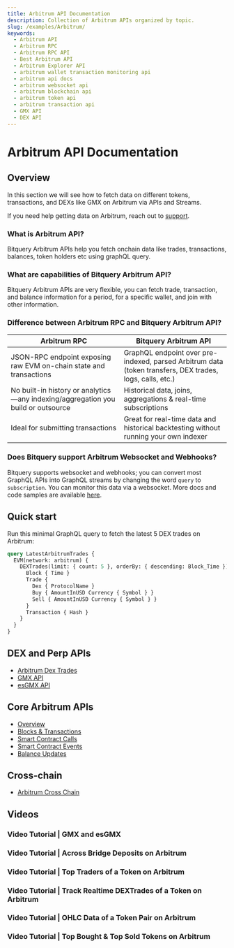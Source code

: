 ```yaml
---
title: Arbitrum API Documentation
description: Collection of Arbitrum APIs organized by topic.
slug: /examples/Arbitrum/
keywords:
  - Arbitrum API
  - Arbitrum RPC
  - Arbitrum RPC API
  - Best Arbitrum API
  - Arbitrum Explorer API
  - arbitrum wallet transaction monitoring api
  - arbitrum api docs
  - arbitrum websocket api
  - arbitrum blockchain api
  - arbitrum token api
  - arbitrum transaction api
  - GMX API
  - DEX API
---
```


# Arbitrum API Documentation

## Overview

In this section we will see how to fetch data on different tokens, transactions, and DEXs like GMX on Arbitrum via APIs and Streams.

If you need help getting data on Arbitrum, reach out to [support](https://t.me/Bloxy_info).

### What is Arbitrum API?

Bitquery Arbitrum APIs help you fetch onchain data like trades, transactions, balances, token holders etc using graphQL query.

### What are capabilities of Bitquery Arbitrum API?

Bitquery Arbitrum APIs are very flexible, you can fetch trade, transaction, and balance information for a period, for a specific wallet, and join with other information.

### Difference between Arbitrum RPC and Bitquery Arbitrum API?

| Arbitrum RPC | Bitquery Arbitrum API |
| --- | --- |
| JSON-RPC endpoint exposing raw EVM on-chain state and transactions | GraphQL endpoint over pre-indexed, parsed Arbitrum data (token transfers, DEX trades, logs, calls, etc.) |
| No built-in history or analytics—any indexing/aggregation you build or outsource | Historical data, joins, aggregations & real-time subscriptions |
| Ideal for submitting transactions | Great for real-time data and historical backtesting without running your own indexer |

### Does Bitquery support Arbitrum Websocket and Webhooks?

Bitquery supports websocket and webhooks; you can convert most GraphQL APIs into GraphQL streams by changing the word `query` to `subscription`. You can monitor this data via a websocket. More docs and code samples are available [here](https://docs.bitquery.io/docs/subscriptions/websockets/).

## Quick start

Run this minimal GraphQL query to fetch the latest 5 DEX trades on Arbitrum:

```graphql
query LatestArbitrumTrades {
  EVM(network: arbitrum) {
    DEXTrades(limit: { count: 5 }, orderBy: { descending: Block_Time }) {
      Block { Time }
      Trade {
        Dex { ProtocolName }
        Buy { AmountInUSD Currency { Symbol } }
        Sell { AmountInUSD Currency { Symbol } }
      }
      Transaction { Hash }
    }
  }
}
```

## DEX and Perp APIs

- [Arbitrum Dex Trades](./DexTrades)
- [GMX API](./gmx-api)
- [esGMX API](./esgmx-api)

## Core Arbitrum APIs

- [Overview](./Overview)
- [Blocks & Transactions](./Blocks_Transactions)
- [Smart Contract Calls](./Smart_Contract_Calls)
- [Smart Contract Events](./Smart_Contract_Events)
- [Balance Updates](./Balance_Updates)

## Cross-chain

- [Arbitrum Cross Chain](./arbitrum-cross-chain)


## Videos


### Video Tutorial | GMX and esGMX

<VideoPlayer url="https://youtu.be/tEPknPDQgIU" />

### Video Tutorial | Across Bridge Deposits on Arbitrum

<VideoPlayer url="https://www.youtube.com/watch?v=ibI3OXhdxUQ" />

### Video Tutorial | Top Traders of a Token on Arbitrum

<VideoPlayer url="https://www.youtube.com/watch?v=57jDX4Pu1dA" />

### Video Tutorial | Track Realtime DEXTrades of a Token on Arbitrum

<VideoPlayer url="https://www.youtube.com/watch?v=RpfxnBDzqng" />

### Video Tutorial | OHLC Data of a Token Pair on Arbitrum

<VideoPlayer url="https://www.youtube.com/watch?v=nN2hyF0pQKQ" />

### Video Tutorial | Top Bought & Top Sold Tokens on Arbitrum

<VideoPlayer url="https://www.youtube.com/watch?v=AYR8uA1jSQQ" />